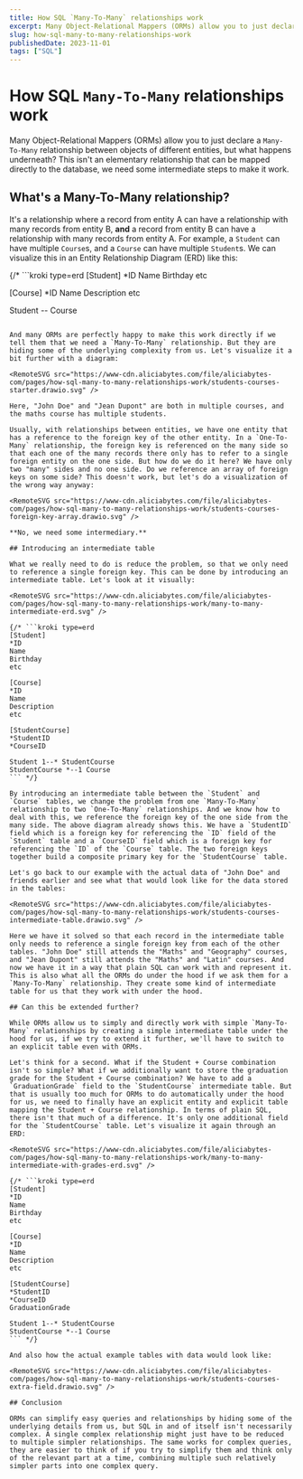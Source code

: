 ```yaml
---
title: How SQL `Many-To-Many` relationships work
excerpt: Many Object-Relational Mappers (ORMs) allow you to just declare a Many-To-Many relationship between objects of different entities, but what happens underneath? This isn't an elementary relationship that can be mapped directly to the database, we need some intermediate steps to make it work.
slug: how-sql-many-to-many-relationships-work
publishedDate: 2023-11-01
tags: ["SQL"]
---
```



# How SQL `Many-To-Many` relationships work

Many Object-Relational Mappers (ORMs) allow you to just declare a `Many-To-Many` relationship between objects of different entities, but what happens underneath? This isn't an elementary relationship that can be mapped directly to the database, we need some intermediate steps to make it work.

## What's a Many-To-Many relationship?

It's a relationship where a record from entity A can have a relationship with many records from entity B, **and** a record from entity B can have a relationship with many records from entity A. For example, a `Student` can have multiple `Course`s, and a `Course` can have multiple `Student`s. We can visualize this in an Entity Relationship Diagram (ERD) like this:

<RemoteSVG src="https://www-cdn.aliciabytes.com/file/aliciabytes-com/pages/how-sql-many-to-many-relationships-work/many-to-many-erd.svg" />

{/* ```kroki type=erd
[Student]
*ID
Name
Birthday
etc

[Course]
*ID
Name
Description
etc

Student *--* Course
``` */}

And many ORMs are perfectly happy to make this work directly if we tell them that we need a `Many-To-Many` relationship. But they are hiding some of the underlying complexity from us. Let's visualize it a bit further with a diagram:

<RemoteSVG src="https://www-cdn.aliciabytes.com/file/aliciabytes-com/pages/how-sql-many-to-many-relationships-work/students-courses-starter.drawio.svg" />

Here, "John Doe" and "Jean Dupont" are both in multiple courses, and the maths course has multiple students.

Usually, with relationships between entities, we have one entity that has a reference to the foreign key of the other entity. In a `One-To-Many` relationship, the foreign key is referenced on the many side so that each one of the many records there only has to refer to a single foreign entity on the one side. But how do we do it here? We have only two "many" sides and no one side. Do we reference an array of foreign keys on some side? This doesn't work, but let's do a visualization of the wrong way anyway:

<RemoteSVG src="https://www-cdn.aliciabytes.com/file/aliciabytes-com/pages/how-sql-many-to-many-relationships-work/students-courses-foreign-key-array.drawio.svg" />

**No, we need some intermediary.**

## Introducing an intermediate table

What we really need to do is reduce the problem, so that we only need to reference a single foreign key. This can be done by introducing an intermediate table. Let's look at it visually:

<RemoteSVG src="https://www-cdn.aliciabytes.com/file/aliciabytes-com/pages/how-sql-many-to-many-relationships-work/many-to-many-intermediate-erd.svg" />

{/* ```kroki type=erd
[Student]
*ID
Name
Birthday
etc

[Course]
*ID
Name
Description
etc

[StudentCourse]
*StudentID
*CourseID

Student 1--* StudentCourse
StudentCourse *--1 Course
``` */}

By introducing an intermediate table between the `Student` and `Course` tables, we change the problem from one `Many-To-Many` relationship to two `One-To-Many` relationships. And we know how to deal with this, we reference the foreign key of the one side from the many side. The above diagram already shows this. We have a `StudentID` field which is a foreign key for referencing the `ID` field of the `Student` table and a `CourseID` field which is a foreign key for referencing the `ID` of the `Course` table. The two foreign keys together build a composite primary key for the `StudentCourse` table.

Let's go back to our example with the actual data of "John Doe" and friends earlier and see what that would look like for the data stored in the tables:

<RemoteSVG src="https://www-cdn.aliciabytes.com/file/aliciabytes-com/pages/how-sql-many-to-many-relationships-work/students-courses-intermediate-table.drawio.svg" />

Here we have it solved so that each record in the intermediate table only needs to reference a single foreign key from each of the other tables. "John Doe" still attends the "Maths" and "Geography" courses, and "Jean Dupont" still attends the "Maths" and "Latin" courses. And now we have it in a way that plain SQL can work with and represent it. This is also what all the ORMs do under the hood if we ask them for a `Many-To-Many` relationship. They create some kind of intermediate table for us that they work with under the hood.

## Can this be extended further?

While ORMs allow us to simply and directly work with simple `Many-To-Many` relationships by creating a simple intermediate table under the hood for us, if we try to extend it further, we'll have to switch to an explicit table even with ORMs.

Let's think for a second. What if the Student + Course combination isn't so simple? What if we additionally want to store the graduation grade for the Student + Course combination? We have to add a `GraduationGrade` field to the `StudentCourse` intermediate table. But that is usually too much for ORMs to do automatically under the hood for us, we need to finally have an explicit entity and explicit table mapping the Student + Course relationship. In terms of plain SQL, there isn't that much of a difference. It's only one additional field for the `StudentCourse` table. Let's visualize it again through an ERD:

<RemoteSVG src="https://www-cdn.aliciabytes.com/file/aliciabytes-com/pages/how-sql-many-to-many-relationships-work/many-to-many-intermediate-with-grades-erd.svg" />

{/* ```kroki type=erd
[Student]
*ID
Name
Birthday
etc

[Course]
*ID
Name
Description
etc

[StudentCourse]
*StudentID
*CourseID
GraduationGrade

Student 1--* StudentCourse
StudentCourse *--1 Course
``` */}

And also how the actual example tables with data would look like:

<RemoteSVG src="https://www-cdn.aliciabytes.com/file/aliciabytes-com/pages/how-sql-many-to-many-relationships-work/students-courses-extra-field.drawio.svg" />

## Conclusion

ORMs can simplify easy queries and relationships by hiding some of the underlying details from us, but SQL in and of itself isn't necessarily complex. A single complex relationship might just have to be reduced to multiple simpler relationships. The same works for complex queries, they are easier to think of if you try to simplify them and think only of the relevant part at a time, combining multiple such relatively simpler parts into one complex query.
